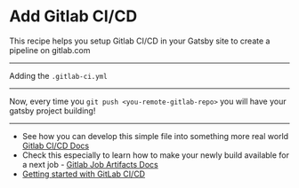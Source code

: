 # Add Gitlab CI/CD

This recipe helps you setup Gitlab CI/CD in your Gatsby site to create a pipeline on gitlab.com

---

Adding the `.gitlab-ci.yml`

<File
  path=".gitlab-ci.yml"
  content="https://gist.githubusercontent.com/puzzledbytheweb/40028c837e1c20859b7f65bfe92879f1/raw/3ee7d97a4ab2b1e106a3c8a2f031d9a22b6222af/.gitlab-ci.yml"
/>

---

Now, every time you `git push <you-remote-gitlab-repo>` you will have your gatsby project building!

---

- See how you can develop this simple file into something more real world [Gitlab CI/CD Docs](https://docs.gitlab.com/ee/ci/README.html)
- Check this especially to learn how to make your newly build available for a next job - [Gitlab Job Artifacts Docs](https://docs.gitlab.com/ee/ci/pipelines/job_artifacts.html)
- [Getting started with GitLab CI/CD](https://gitlab.com/help/ci/quick_start/README)
